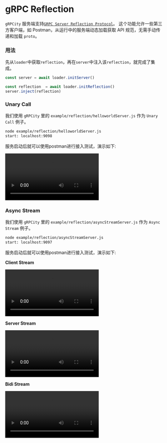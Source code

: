 # gRPC Reflection

`gRPCity` 服务端支持[`GRPC Server Reflection Protocol`](https://github.com/grpc/grpc/blob/master/doc/server-reflection.md)。
这个功能允许一些第三方客户端，如 Postman，从运行中的服务端动态加载获取 API 规范，无需手动传递和加载 `proto`。

### 用法

先从`loader`中获取`reflection`，再在`server`中注入该`reflection`，就完成了集成。

```js {3,4}
const server = await loader.initServer()

const reflection  = await loader.initReflection()
server.inject(reflection)
```

### Unary Call

我们使用 `gRPCity` 里的 `example/reflection/helloworldServer.js` 作为 `Unary Call` 例子。

```bash filename="Terminal"
node example/reflection/helloworldServer.js
start: localhost:9098
```

服务启动后就可以使用postman进行接入测试，演示如下:

<video controls className="_mt-6">
    <source src="/video/reflection-unary-call.mp4" type="video/mp4"/>
</video>

### Async Stream

我们使用 `gRPCity` 里的 `example/reflection/asyncStreamServer.js` 作为 `Async Stream` 例子。

```bash filename="Terminal"
node example/reflection/asyncStreamServer.js
start: localhost:9097
```

服务启动后就可以使用postman进行接入测试，演示如下:

**Client Stream**

<video controls className="_mt-6">
    <source src="/video/reflection-client-stream.mp4" type="video/mp4"/>
</video>


**Server Stream**

<video controls className="_mt-6">
    <source src="/video/reflection-server-stream.mp4" type="video/mp4"/>
</video>


**Bidi Stream**

<video controls className="_mt-6">
    <source src="/video/reflection-bidi-stream.mp4" type="video/mp4"/>
</video>

